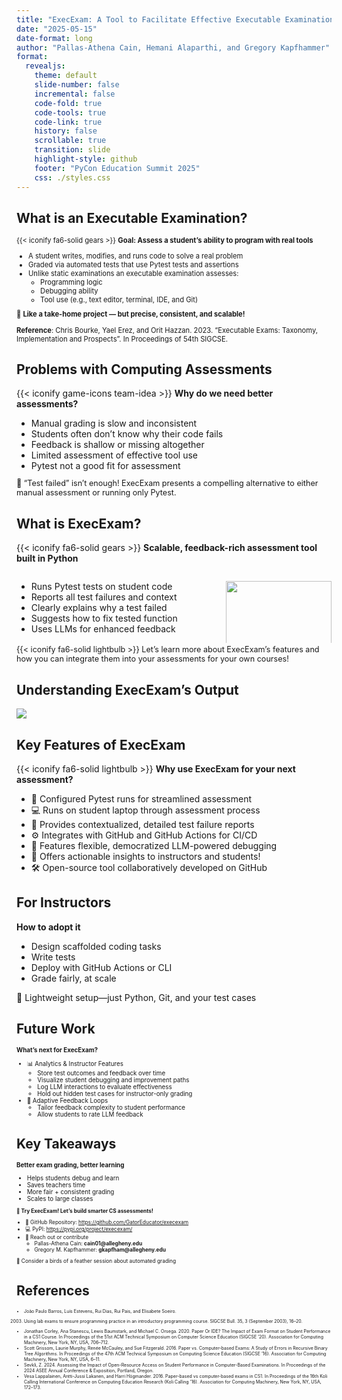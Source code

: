 ```yaml
---
title: "ExecExam: A Tool to Facilitate Effective Executable Examinations in Python"
date: "2025-05-15"
date-format: long
author: "Pallas-Athena Cain, Hemani Alaparthi, and Gregory Kapfhammer"
format: 
  revealjs:
    theme: default
    slide-number: false
    incremental: false
    code-fold: true
    code-tools: true
    code-link: true
    history: false
    scrollable: true
    transition: slide
    highlight-style: github
    footer: "PyCon Education Summit 2025"
    css: ./styles.css
---
```


## What is an Executable Examination?

::: {.fragment style="margin-top: -0.15em; font-size: 0.8em;"}

{{< iconify fa6-solid gears >}} **Goal: Assess a student's ability to program
with real tools**

  - A student writes, modifies, and runs code to solve a real problem
  - Graded via automated tests that use Pytest tests and assertions
  - Unlike static examinations an executable examination assesses:
    - Programming logic
    - Debugging ability
    - Tool use (e.g., text editor, terminal, IDE, and Git)

:::

::: {.fragment .fade style="margin-top: -0.15em; font-size: 0.8em;"}

🎯 **Like a take-home project — but precise, consistent, and scalable!**

**Reference**: Chris Bourke, Yael Erez, and Orit Hazzan. 2023. "Executable Exams: Taxonomy,
Implementation and Prospects". In Proceedings of 54th SIGCSE.

:::

## Problems with Computing Assessments

::: fragment

{{< iconify game-icons team-idea >}} **Why do we need better assessments?**

- Manual grading is slow and inconsistent
- Students often don’t know why their code fails
- Feedback is shallow or missing altogether
- Limited assessment of effective tool use
- Pytest not a good fit for assessment

:::

::: {.fragment .fade style="margin-top: -0.15em; font-size: 0.9em;"}

🚫 “Test failed” isn't enough! ExecExam presents a compelling alternative to
either manual assessment or running only Pytest.

:::

## What is ExecExam?

::: fragment

{{< iconify fa6-solid gears >}} **Scalable, feedback-rich assessment tool built in Python**

:::: {.columns}

::: {.column width="65%"}

- Runs Pytest tests on student code
- Reports all test failures and context
- Clearly explains why a test failed
- Suggests how to fix tested function
- Uses LLMs for enhanced feedback
:::

::: {.column width="35%" .middle}
![](ExecExam_-_Logo_-_300.png){width="100%"}
:::

:::

::: {.fragment .fade style="margin-top: -0.75em; font-size: 0.9em;"}

{{< iconify fa6-solid lightbulb >}} Let's learn more about ExecExam's features
and how you can integrate them into your assessments for your own courses!

:::

::::

## Understanding ExecExam's Output

![](terminal.png)

## Key Features of ExecExam

::: fragment

{{< iconify fa6-solid lightbulb >}} **Why use ExecExam for your next assessment?**

:::

::: incremental

- 🧪 Configured Pytest runs for streamlined assessment
- 💻 Runs on student laptop through assessment process
- 📜 Provides contextualized, detailed test failure reports
- ⚙️ Integrates with GitHub and GitHub Actions for CI/CD
- 🧠 Features flexible, democratized LLM-powered debugging
- 🔁 Offers actionable insights to instructors and students!
- 🛠️ Open-source tool collaboratively developed on GitHub

:::

## For Instructors

**How to adopt it**

- Design scaffolded coding tasks
- Write tests
- Deploy with GitHub Actions or CLI
- Grade fairly, at scale

🧰 Lightweight setup—just Python, Git, and your test cases

## Future Work

::: {.fragment style="margin-top: -0.15em; font-size: 0.7em;"}

**What’s next for ExecExam?**

- 📊 Analytics & Instructor Features
  - Store test outcomes and feedback over time
  - Visualize student debugging and improvement paths
  - Log LLM interactions to evaluate effectiveness
  - Hold out hidden test cases for instructor-only grading

- 🧠 Adaptive Feedback Loops
  - Tailor feedback complexity to student performance
  - Allow students to rate LLM feedback

:::

## Key Takeaways

::: {.fragment .fade .tight-boxed-content style="margin-top: -0.15em; font-size: 0.7em;"}

**Better exam grading, better learning**

- Helps students debug and learn
- Saves teachers time
- More fair + consistent grading
- Scales to large classes

:::

::: {.fragment .fade .tight-boxed-content style="margin-top: -0.15em; font-size: 0.6em;"}

**🚀 Try ExecExam! Let’s build smarter CS assessments!**

- 🔗 GitHub Repository: [https://github.com/GatorEducator/execexam](https://github.com/GatorEducator/execexam)
- 💻 PyPI: [https://pypi.org/project/execexam/](https://pypi.org/project/execexam/)
- 🤝 Reach out or contribute 
  - Pallas-Athena Cain: **cain01@allegheny.edu** 
  - Gregory M. Kapfhammer: **gkapfham@allegheny.edu**

🦚 Consider a birds of a feather session about automated grading

:::

## References

::: {.fragment .tight-boxed-content style="margin-top: -0.15em; font-size: 0.5em;"}

- João Paulo Barros, Luís Estevens, Rui Dias, Rui Pais, and Elisabete Soeiro.
2003. Using lab exams to ensure programming practice in an introductory
programming course. SIGCSE Bull. 35, 3 (September 2003), 16–20.
- Jonathan Corley, Ana Stanescu, Lewis Baumstark, and Michael C. Orsega. 2020.
Paper Or IDE? The Impact of Exam Format on Student Performance in a CS1 Course.
In Proceedings of the 51st ACM Technical Symposium on Computer Science
Education (SIGCSE '20). Association for Computing Machinery, New York, NY, USA,
706–712.
- Scott Grissom, Laurie Murphy, Renée McCauley, and Sue Fitzgerald. 2016. Paper
vs. Computer-based Exams: A Study of Errors in Recursive Binary Tree
Algorithms. In Proceedings of the 47th ACM Technical Symposium on Computing
Science Education (SIGCSE '16). Association for Computing Machinery, New York,
NY, USA, 6–11.
- Sevkli, Z. 2024. Assessing the Impact of Open-Resource Access on Student
Performance in Computer-Based Examinations. In Proceedings of the 2024 ASEE
Annual Conference & Exposition, Portland, Oregon.
- Vesa Lappalainen, Antti-Jussi Lakanen, and Harri Högmander. 2016. Paper-based
vs computer-based exams in CS1. In Proceedings of the 16th Koli Calling
International Conference on Computing Education Research (Koli Calling '16).
Association for Computing Machinery, New York, NY, USA, 172–173.

:::
